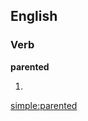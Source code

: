==English==

===Verb===
'''parented'''

# {{past of|[[parent]]}}

{{anagrams:en/adeenprt}}
[[simple:parented]]
